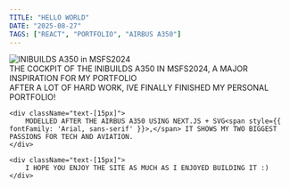 ```yaml
---
TITLE: "HELLO WORLD"
DATE: "2025-08-27"
TAGS: ["REACT", "PORTFOLIO", "AIRBUS A350"]
---
```


<div className="prose prose-lg mx-auto text-white px-1">
    <Image
        src={imageRef}
        alt="INIBUILDS A350 in MSFS2024"
        width={612}
        height={280}
        className="mx-auto"
        style={{ width: '612px', height: '280px', objectFit: 'cover' }}
    />
    <div className="text-xs text-center text-gray-400 mt-3 mb-3">
        THE COCKPIT OF THE INIBUILDS A350 IN MSFS2024<span style={{ fontFamily: 'Arial, sans-serif' }}>,</span> A MAJOR INSPIRATION FOR MY PORTFOLIO
    </div>
    <div className="text-[15px]">
        AFTER A LOT OF HARD WORK<span style={{ fontFamily: 'Arial, sans-serif' }}>,</span> IVE FINALLY FINISHED MY PERSONAL PORTFOLIO<span style={{ fontFamily: 'Arial, sans-serif' }}>!</span>
    </div>

    <div className="text-[15px]">
        MODELLED AFTER THE AIRBUS A350 USING NEXT.JS + SVG<span style={{ fontFamily: 'Arial, sans-serif' }}>,</span> IT SHOWS MY TWO BIGGEST PASSIONS FOR TECH AND AVIATION.
    </div>

    <div className="text-[15px]">
        I HOPE YOU ENJOY THE SITE AS MUCH AS I ENJOYED BUILDING IT :)
    </div>
</div>

